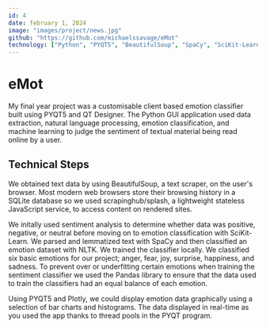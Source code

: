 ---
id: 4
date: february 1, 2024
image: "images/project/news.jpg"
github: "https://github.com/michaelssavage/eMot"
technology: ["Python", "PYQT5", "BeautifulSoup", "SpaCy", "SciKit-Learn"]
---

# eMot

My final year project was a customisable client based emotion classifier built using PYQT5 and QT Designer. The Python GUI application used data extraction, natural language processing, emotion classification, and machine learning to judge the sentiment of textual material being read online by a user.

<Picture src="images/project/emot.png" alt="emot icon" />

## Technical Steps

We obtained text data by using BeautifulSoup, a text scraper, on the user's browser. Most modern web browsers store their browsing history in a SQLite database so we used scrapinghub/splash, a lightweight stateless JavaScript service, to access content on rendered sites.

We initally used sentiment analysis to determine whether data was positive, negative, or neutral before moving on to emotion classification with SciKit-Learn. We parsed and lemmatized text with SpaCy and then classified an emotion dataset with NLTK. We trained the classifier locally. We classified six basic emotions for our project; anger, fear, joy, surprise, happiness, and sadness. To prevent over or underfitting certain emotions when training the sentiment classifier we used the Pandas library to ensure that the data used to train the classifiers had an equal balance of each emotion.

Using PYQT5 and Plotly, we could display emotion data graphically using a selection of bar charts and histograms. The data displayed in real-time as you used the app thanks to thread pools in the PYQT program.
